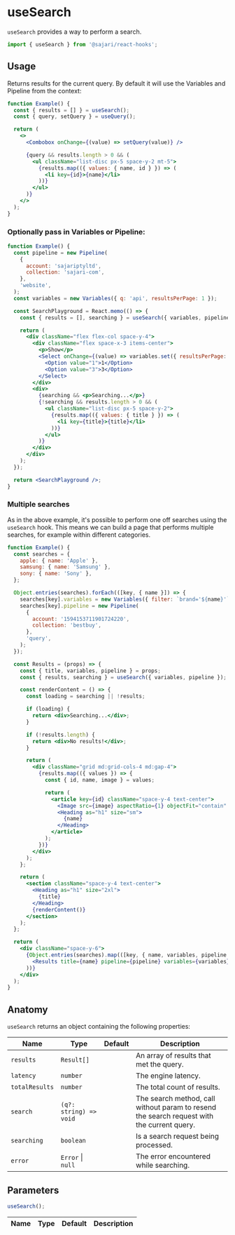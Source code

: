
<SEO title="useSearch" description="useSearch provides a getter & setter for the current query." />

# useSearch

`useSearch` provides a way to perform a search.

```js
import { useSearch } from '@sajari/react-hooks';
```

## Usage

Returns results for the current query. By default it will use the Variables and Pipeline from the context:

```jsx
function Example() {
  const { results = [] } = useSearch();
  const { query, setQuery } = useQuery();

  return (
    <>
      <Combobox onChange={(value) => setQuery(value)} />

      {query && results.length > 0 && (
        <ul className="list-disc px-5 space-y-2 mt-5">
          {results.map(({ values: { name, id } }) => (
            <li key={id}>{name}</li>
          ))}
        </ul>
      )}
    </>
  );
}
```

### Optionally pass in Variables or Pipeline:

```jsx
function Example() {
  const pipeline = new Pipeline(
    {
      account: 'sajariptyltd',
      collection: 'sajari-com',
    },
    'website',
  );
  const variables = new Variables({ q: 'api', resultsPerPage: 1 });

  const SearchPlayground = React.memo(() => {
    const { results = [], searching } = useSearch({ variables, pipeline });

    return (
      <div className="flex flex-col space-y-4">
        <div className="flex space-x-3 items-center">
          <p>Show</p>
          <Select onChange={(value) => variables.set({ resultsPerPage: Number(value) })}>
            <Option value="1">1</Option>
            <Option value="3">3</Option>
          </Select>
        </div>
        <div>
          {searching && <p>Searching...</p>}
          {!searching && results.length > 0 && (
            <ul className="list-disc px-5 space-y-2">
              {results.map(({ values: { title } }) => (
                <li key={title}>{title}</li>
              ))}
            </ul>
          )}
        </div>
      </div>
    );
  });

  return <SearchPlayground />;
}
```

### Multiple searches

As in the above example, it's possible to perform one off searches using the `useSearch` hook. This means we can build a page that performs multiple searches, for example within different categories.

```jsx
function Example() {
  const searches = {
    apple: { name: 'Apple' },
    samsung: { name: 'Samsung' },
    sony: { name: 'Sony' },
  };

  Object.entries(searches).forEach(([key, { name }]) => {
    searches[key].variables = new Variables({ filter: `brand='${name}'`, resultsPerPage: 4 });
    searches[key].pipeline = new Pipeline(
      {
        account: '1594153711901724220',
        collection: 'bestbuy',
      },
      'query',
    );
  });

  const Results = (props) => {
    const { title, variables, pipeline } = props;
    const { results, searching } = useSearch({ variables, pipeline });

    const renderContent = () => {
      const loading = searching || !results;

      if (loading) {
        return <div>Searching...</div>;
      }

      if (!results.length) {
        return <div>No results!</div>;
      }

      return (
        <div className="grid md:grid-cols-4 md:gap-4">
          {results.map(({ values }) => {
            const { id, name, image } = values;

            return (
              <article key={id} className="space-y-4 text-center">
                <Image src={image} aspectRatio={1} objectFit="contain" />
                <Heading as="h1" size="sm">
                  {name}
                </Heading>
              </article>
            );
          })}
        </div>
      );
    };

    return (
      <section className="space-y-4 text-center">
        <Heading as="h1" size="2xl">
          {title}
        </Heading>
        {renderContent()}
      </section>
    );
  };

  return (
    <div className="space-y-6">
      {Object.entries(searches).map(([key, { name, variables, pipeline }]) => (
        <Results title={name} pipeline={pipeline} variables={variables} key={key} />
      ))}
    </div>
  );
}
```

## Anatomy

`useSearch` returns an object containing the following properties:

| Name           | Type                   | Default | Description                                                                                |
| -------------- | ---------------------- | ------- | ------------------------------------------------------------------------------------------ |
| `results`      | `Result[]`             |         | An array of results that met the query.                                                    |
| `latency`      | `number`               |         | The engine latency.                                                                        |
| `totalResults` | `number`               |         | The total count of results.                                                                |
| `search`       | `(q?: string) => void` |         | The search method, call without param to resend the search request with the current query. |
| `searching`    | `boolean`              |         | Is a search request being processed.                                                       |
| `error`        | `Error` \| `null`      |         | The error encountered while searching.                                                     |

## Parameters

```js
useSearch();
```

| Name | Type | Default | Description |
| ---- | ---- | ------- | ----------- |
